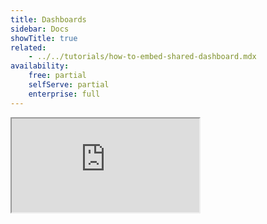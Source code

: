 ```yaml
---
title: Dashboards
sidebar: Docs
showTitle: true
related:
    - ../../tutorials/how-to-embed-shared-dashboard.mdx
availability:
    free: partial
    selfServe: partial
    enterprise: full
---
```




<iframe
    src="https://www.youtube-nocookie.com/embed/2jQco8hEvTI?start=441"
    className="rounded shadow-xl"
/>

Dashboards are the easiest way to track all your most important product and performance metrics.

Unlike [notebooks](/docs/notebooks), which are ideal of adhoc analysis of specific issues, dashboards are designed for tracking common metrics over time. 

You can create a new dashboard from scratch, but we also offer numerous [dashboard templates](/templates) for tracking things like [website metrics](/templates/website-dashboard), [product health metrics](/templates/health-dashboard), and [metrics for large language models](/docs/ai-engineering/llm-insights).

<ProductScreenshot
    imageLight = {dashboardLight} 
    imageDark = {dashboardDark}
    classes="rounded"
    alt="Example of a dashboard"
/>

## Creating a new dashboard

1. Click on **Dashboards** in the left hand navigation and then **New Dashboard**.
1. You can create a dashboard from a list of [available templates](/templates), or select **Blank Dashboard** to start from scratch.
1. Name your dashboard, add some optional details if desired.
1. Your dashboard will be empty – click **+New insight** to create an insight to add. Dashboards support all the core [product analytics insights](/docs/product-analytics/insights).
1. Click **Save & add to dashboard** when you've created your insight.

If you already have some insights set up, an alternative approach is to click **Add to dashboard** in any insight. 

> **Important:** Insights can appear on multiple dashboards at the same time, so you don't have to create multiple copies of the same insight.

## Dates and filters

### Date range overrides

New dashboards are set to 'No date range overide' by default. This means all insights will use the date range applied in their configuration. 

Changing the date range on a dashboard forces all the insights to use the same date range, but this doesn't impact the date range that's shown when viewing an individual insight.

### Dashboard filters

Dashboards also support most of the same [filters](/docs/product-analytics/trends/filters) as individual insights, including:

- **Event properties:** Properties stored on event, such as the `Current URL` when the event was triggered.
- **Person properties:** Properties of individual users, such as `company_name`.
- **Feature flags:** Filtering for users with a specific feature flag enabled.
- **Group properties:** Account-level properties, like `organization_id`, which are only available if you have the [group analytics](/docs/product-analytics/group-analytics) add-on.
- **Cohorts:** Filtering by [cohorts](/docs/data/cohorts) of users you've already created.

<ProductVideo
    videoLight = {dashboardfiltersLight} 
    videoDark = {dashboardfiltersDark}
    classes="rounded"
    alt="Adding a dashboard filter"
/>

Using filters on dashboards is a useful way to compare usage between different types of users without recreating insights over and over.

You could, for example, duplicate a dashboard – click on the '...' menu and click 'Duplicate' – and apply different filters to each version of the dashboard.

## Dashboard options

### Editing the layout

You can move and resize all the insights on a dashboard by entering the 'Edit layout' mode. 

You can do this in three ways:

- Tap 'E' on your keyboard
- Click on the '...' icon at the top of the dashboard and click 'Edit layout'
- Click on the '...' icon on any insight card and click 'Edit layout'

Tapping 'F' enables fullscreen mode.

> **Note:** Dashboards have separate layouts for mobile and desktop. Shrink your viewport until insights are a single column to edit the mobile one.

### Adding text cards

Clicking the dropdown on the 'Add insight button' reveals the option to add a text card to your dashboards.

Text cards support Markdown formatting for text. You can also drag and drop images.

You can use text cards to annotate your dashboard – useful for adding context for other users of the dashboard. For more in-depth analysis, however, we recommend [creating a notebook](/docs/notebooks).

### Sharing a dashboard

By clicking 'Share' in the top right corner you can:

-   Restrict edit access to certain members within a project. Dashboards can be shared either by members with administrator privileges or by the dashboard creator ([platforms add-ons](/platforms-addons) required).

-   Create a link to share your dashboard publicly, or embed your dashboard on a website. Read more about this in our [sharing and embedding docs](/docs/product-analytics/sharing).

### Auto refresh

You can manually refresh a dashboard at any time, but you can also set it to automatically refresh.

To do so, click the dropdown arrow next to refresh button, turn on auto refresh and choose your refresh interval.

This is useful if you have a PostHog dashboard on a TV screen for others to see.

**Important:** Auto refresh only works when the browser tab is active.
